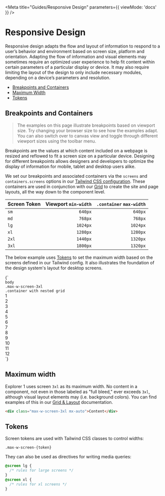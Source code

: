 
<Meta title="Guides/Responsive Design" parameters={{ viewMode: 'docs' }} />

# Responsive Design

Responsive design adapts the flow and layout of information to respond to a user’s behavior and environment based on screen size, platform and orientation. Adapting the flow of information and visual elements may sometimes require an optimized user experience to help fit content within certain parameters of a particular display or device. It may also require limiting the layout of the design to only include necessary modules, depending on a device’s parameters and resolution.

- [Breakpoints and Containers](#breakpoints-and-containers)
- [Maximum Width](#maximum-width)
- [Tokens](#tokens)

## Breakpoints and Containers

> The examples on this page illustrate breakpoints based on viewport size. Try changing your browser size to see how the examples adapt. You can also switch over to canvas view and toggle through different viewport sizes using the toolbar menu.

Breakpoints are the values at which content included on a webpage is resized and reflowed to fit a screen size on a particular device. Designing for different breakpoints allows designers and developers to optimize the display of information for mobile, tablet and desktop users alike.

We set our breakpoints and associated containers via the `screens` and `containers.screens` options in our [Tailwind CSS configuration](?path=/docs/appendix-tailwindcss--page#theme). These containers are used in conjunction with our [Grid](?path=/docs/foundation-grid-and-layout--base-grid) to create the site and page layouts, all the way down to the component level.

| Screen Token | Viewport `min-width` | `.container` `max-width` |
| :----------- | -------------------: | -----------------------: |
| `sm`         |              `640px` |                  `640px` |
| `md`         |              `768px` |                  `768px` |
| `lg`         |             `1024px` |                 `1024px` |
| `xl`         |             `1280px` |                 `1280px` |
| `2xl`        |             `1440px` |                 `1320px` |
| `3xl`        |             `1800px` |                 `1320px` |

The below example uses [Tokens](#tokens) to set the maximum width based on the screens defined in our Tailwind config. It also illustrates the foundation of the design system's layout for desktop screens.

<Canvas className="sbdocs-preview-full-width">
  <Story name="Responsive Design">
    {`
      <div class="bg-gray-light border">
        <code>body</code>
        <div class="max-w-screen-3xl mx-auto bg-black text-white">
          <code>.max-w-screen-3xl</code>
            <div class="sm:BaseGrid container mx-auto bg-gray-light text-black">
              <div class="col-start-1 col-end-13">
                <code class="text-black">.container with nested grid</code>
              </div>
              <div class="text-center border border-dashed border-gray-mid-dark p-4">1</div>
              <div class="text-center border border-dashed border-gray-mid-dark p-4">2</div>
              <div class="text-center border border-dashed border-gray-mid-dark p-4">3</div>
              <div class="text-center border border-dashed border-gray-mid-dark p-4">4</div>
              <div class="text-center border border-dashed border-gray-mid-dark p-4">5</div>
              <div class="text-center border border-dashed border-gray-mid-dark p-4">6</div>
              <div class="text-center border border-dashed border-gray-mid-dark p-4">7</div>
              <div class="text-center border border-dashed border-gray-mid-dark p-4">8</div>
              <div class="text-center border border-dashed border-gray-mid-dark p-4">9</div>
              <div class="text-center border border-dashed border-gray-mid-dark p-4">10</div>
              <div class="text-center border border-dashed border-gray-mid-dark p-4">11</div>
              <div class="text-center border border-dashed border-gray-mid-dark p-4">12</div>
            </div>
        </div>
      </div>
      `}
  </Story>
</Canvas>

## Maximum width

Explorer 1 uses screen `3xl` as its maximum width. No content in a component, not even in those labeled as "full bleed," ever exceeds `3xl`, although visual layout elements may (i.e. background colors). You can find examples of this in our [Grid & Layout](?path=/docs/foundation-grid-and-layout--page-layout#page-layout-recommendations) documentation.

```html
<div class="max-w-screen-3xl mx-auto">Content</div>
```

## Tokens

Screen tokens are used with Tailwind CSS classes to control widths:

`.max-w-screen-{token}`

They can also be used as directives for writing media queries:

```css
@screen lg {
  /* rules for large screens */
}
@screen xl {
  /* rules for xl screens */
}
```
